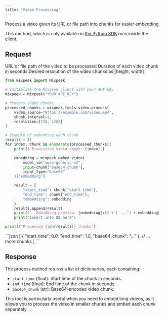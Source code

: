 ```yaml
---
title: "Video Processing"
---
```


Process a video given its URL or file path into chunks for easier embedding.

<Note>
  This method, which is only available in
  <a href="https://pypi.org/project/mixpeek">the Python SDK</a> runs inside the client.
</Note>

## Request

<ParamField body="video_source" type="string" required>
  URL or file path of the video to be processed
</ParamField>

<ParamField body="chunk_interval" type="float" required>
  Duration of each video chunk in seconds
</ParamField>

<ParamField body="resolution" type="array" optional>
  Desired resolution of the video chunks as [height, width]
</ParamField>
<RequestExample>

```python Python
from mixpeek import Mixpeek

# Initialize the Mixpeek client with your API key
mixpeek = Mixpeek("YOUR_API_KEY")

# Process video chunks
processed_chunks = mixpeek.tools.video.process(
    video_source="https://example.com/video.mp4",
    chunk_interval=1,
    resolution=[720, 1280]
)

# Example of embedding each chunk
results = []
for index, chunk in enumerate(processed_chunks):
    print(f"Processing video chunk: {index}")

    embedding = mixpeek.embed.video(
        model_id="vuse-generic-v1",
        input=chunk['base64_chunk'],
        input_type="base64"
    )['embedding']

    result = {
        "start_time": chunk["start_time"],
        "end_time": chunk["end_time"],
        "embedding": embedding
    }
    results.append(result)
    print(f"  Embedding preview: {embedding[:5] + ['...'] + embedding[-5:]}")
    print("Insert into DB here")

print(f"Processed {len(results)} chunks")
```

</RequestExample>

<ResponseExample>
```json
[
    {
        "start_time": 0.0,
        "end_time": 1.0,
        "base64_chunk": "..."
    },
    // ... more chunks
]
```
</ResponseExample>

## Response

The process method returns a list of dictionaries, each containing:

- `start_time` (float): Start time of the chunk in seconds.
- `end_time` (float): End time of the chunk in seconds.
- `base64_chunk` (str): Base64-encoded video chunk.

This tool is particularly useful when you need to embed long videos, as it allows you to process the video in smaller chunks and embed each chunk separately.
